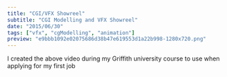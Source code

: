 ```yaml
---
title: "CGI/VFX Showreel"
subtitle: "CGI Modelling and VFX Showreel"
date: "2015/06/30"
tags: ["vfx", "cgModelling", "animation"]
preview: "e9bbb1092e02075686d38b47e619553d1a22b998-1280x720.png"
---
```



<Youtube id="eUo0hocOdms" loop />

I created the above video during my Griffith university course to use when applying for my first job
